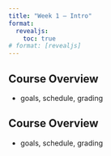 ```yaml
---
title: "Week 1 — Intro"
format:
  revealjs:
    toc: true
# format: [revealjs]
---
```


::: {}
## Course Overview
- goals, schedule, grading
:::

::: {}
## Course Overview
- goals, schedule, grading
:::